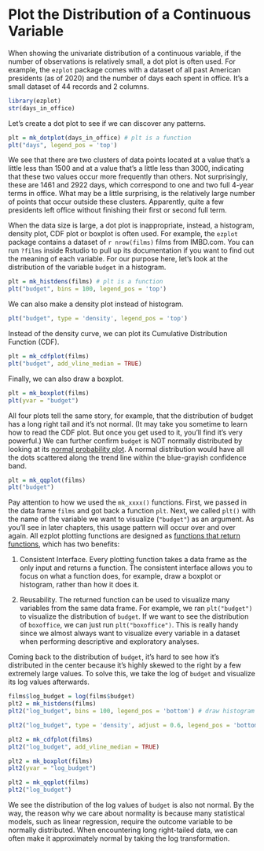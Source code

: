 # Plot the Distribution of a Continuous Variable

When showing the univariate distribution of a continuous variable, if the number of observations is relatively small, a dot plot is often used. For example, the `ezplot` package comes with a dataset of all past American presidents (as of 2020) and the number of days each spent in office. It's a small dataset of 44 records and 2 columns.

```r
library(ezplot)
str(days_in_office)
```

Let's create a dot plot to see if we can discover any patterns. 

```r
plt = mk_dotplot(days_in_office) # plt is a function
plt("days", legend_pos = 'top') 
```

We see that there are two clusters of data points located at a value that's a little less than 1500 and at a value that's a little less than 3000, indicating that these two values occur more frequently than others. Not surprisingly, these are 1461 and 2922 days, which correspond to one and two full 4-year terms in office. What may be a little surprising, is the relatively large number of points that occur outside these clusters. Apparently, quite a few presidents left office without finishing their first or second full term.

When the data size is large, a dot plot is inappropriate, instead, a histogram, density plot, CDF plot or boxplot is often used. For example, the `ezplot` package contains a dataset of `r nrow(films)` films from IMBD.com. You can run `?films` inside Rstudio to pull up its documentation if you want to find out the meaning of each variable. For our purpose here, let's look at the distribution of the variable `budget` in a histogram.

```r
plt = mk_histdens(films) # plt is a function
plt("budget", bins = 100, legend_pos = 'top')
```

We can also make a density plot instead of histogram.

```r
plt("budget", type = 'density', legend_pos = 'top') 
```

Instead of the density curve, we can plot its Cumulative Distribution Function (CDF).

```r
plt = mk_cdfplot(films) 
plt("budget", add_vline_median = TRUE) 
```

Finally, we can also draw a boxplot.

```r
plt = mk_boxplot(films) 
plt(yvar = "budget") 
```

All four plots tell the same story, for example, that the distribution of budget has a long right tail and it's not normal. (It may take you sometime to learn how to read the CDF plot. But once you get used to it, you'll find it's very powerful.) We can further confirm `budget` is NOT normally distributed by looking at its [normal probability plot](https://en.wikipedia.org/wiki/Normal_probability_plot). A normal distribution would have all the dots scattered along the trend line within the blue-grayish confidence band.

```r
plt = mk_qqplot(films) 
plt("budget") 
```

Pay attention to how we used the `mk_xxxx()` functions. First, we passed in
the data frame `films` and got back a function `plt`. Next, we called `plt()` with the name of the variable we want to visualize (`"budget"`) as an argument. As you'll see in later chapters, this usage pattern will occur over and over again. All ezplot plotting functions are designed as [functions that return functions](http://masterr.org/r/functions-that-return-functions/), which has two benefits: 

1. Consistent Interface. Every plotting function takes a data frame as the only
input and returns a function. The consistent interface allows you to focus on 
what a function does, for example, draw a boxplot or histogram, rather than how 
it does it. 

2. Reusability. The returned function can be used to visualize many variables 
from the same data frame. For example, we ran `plt("budget")` to visualize
the distribution of `budget`. If we want to see the distribution of `boxoffice`,
we can just run `plt("boxoffice")`. This is really handy since we almost always 
want to visualize every variable in a dataset when performing descriptive and
exploratory analyses. 

Coming back to the distribution of `budget`, it's hard to see how it's 
distributed in the center because it's highly skewed to the right by a few 
extremely large values. To solve this, we take the log of `budget` and visualize its log values afterwards.

```r
films$log_budget = log(films$budget)
plt2 = mk_histdens(films) 
plt2("log_budget", bins = 100, legend_pos = 'bottom') # draw histogram by default
```

```r
plt2("log_budget", type = 'density', adjust = 0.6, legend_pos = 'bottom') 
```

```r
plt2 = mk_cdfplot(films)
plt2("log_budget", add_vline_median = TRUE)
```

```r
plt2 = mk_boxplot(films)
plt2(yvar = "log_budget")
```

```r
plt2 = mk_qqplot(films)
plt2("log_budget")
```

We see the distribution of the log values of `budget` is also not normal. By the way, the reason why we care about normality is because many statistical models, such as linear regression, require the outcome variable to be normally distributed. When encountering long right-tailed data, we can often make it approximately normal by taking the log transformation. 
